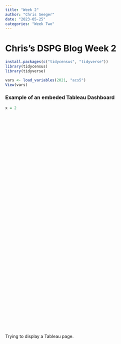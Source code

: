 ```yaml
---
title: "Week 2"
author: "Chris Seeger"
date: "2023-05-25"
categories: "Week Two"
---
```


# Chris's DSPG Blog Week 2

```r
install.packages(c("tidycensus", "tidyverse"))
library(tidycensus)
library(tidyverse)

vars <- load_variables(2021, "acs5")
View(vars)
```

### Example of an embeded Tableau Dashboard

```r
x = 2
```

```{=html}
<script type="module" src="https://public.tableau.com/javascripts/api/tableau.embedding.3.latest.js"></script>

  <div style="width:800px; height:700px;">
<tableau-viz id="tableauViz" src="  https://public.tableau.com/app/profile/christopher.seeger/viz/IowaLanguagesSpoken/Dashboard1" toolbar="bottom" hide-tabs>
</tableau-viz>
    </div>
```
```{=html}
<!DOCTYPE html>
<html>
<head>
  <meta charset="utf-8">
  <meta name="viewport" content="width=device-width">
  <title>Chris Practice</title>
  
     <!-- Tableau JS API-->
    <script type="text/javascript" src="https://tableau.vdl.iastate.edu/javascripts/api/tableau-2.min.js"></script>
  
  

  
  
</head>
<body>
Trying to display a Tableau page.
  <script>
  var containerDiv = document.getElementById("vizContainer"),

          url = "https://tableau.vdl.iastate.edu/t/COMXT/views/CountyEnglishLanguageK-12/CountyK-12EL",

          options = {
            hideTabs: true,
            hideToolbar: true,
            onFirstInteractive: function() {
              console.log("Run this code when the viz has finished loading.");
            }
          };

        viz = new tableau.Viz(containerDiv, url, options);
        // Create a viz object and embed it in the container div.
  </script>
  
</body>
</html>
```
